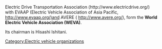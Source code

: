 Electric Drive Transportation Association (http://www.electricdrive.org/) with EVAAP (Electric Vehicle Association of Asia Pacific, http://www.evaap.org/)and AVERE ( http://www.avere.org/), form  the '''World Electric Vehicle Association (WEVA)'''. 

Its chairman is Hisashi Ishitani.

{{Stub}}

[[Category:Electric vehicle organizations]]